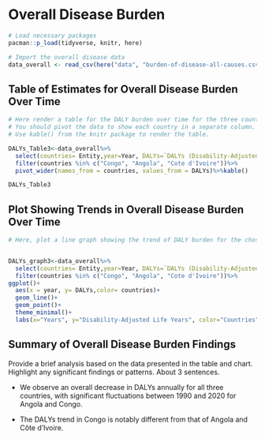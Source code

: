 # Overall Disease Burden

```r
# Load necessary packages
pacman::p_load(tidyverse, knitr, here)

# Import the overall disease data
data_overall <- read_csv(here("data", "burden-of-disease-all-causes.csv"))
```

## Table of Estimates for Overall Disease Burden Over Time

```r
# Here render a table for the DALY burden over time for the three countries 
# You should pivot the data to show each country in a separate column.
# Use kable() from the knitr package to render the table.

DALYs_Table3<-data_overall%>%
  select(countries= Entity,year=Year, DALYs=`DALYs (Disability-Adjusted Life Years) - All causes - Sex: Both - Age: Age-standardized (Rate)`)%>%
  filter(countries %in% c("Congo", "Angola", "Cote d'Ivoire"))%>%
  pivot_wider(names_from = countries, values_from = DALYs)%>%kable()

DALYs_Table3 
```

## Plot Showing Trends in Overall Disease Burden Over Time

```r
# Here, plot a line graph showing the trend of DALY burden for the chosen countries over time. You can use ggplot2 to create this plot. Each country's line should be a different color.


DALYs_graph3<-data_overall%>%
  select(countries= Entity,year=Year, DALYs=`DALYs (Disability-Adjusted Life Years) - All causes - Sex: Both - Age: Age-standardized (Rate)`)%>%
  filter(countries %in% c("Congo", "Angola", "Cote d'Ivoire"))%>%
ggplot()+
  aes(x = year, y= DALYs,color= countries)+
  geom_line()+
  geom_point()+
  theme_minimal()+
  labs(x="Years", y="Disability-Adjusted Life Years", color="Countries")
```

## Summary of Overall Disease Burden Findings

Provide a brief analysis based on the data presented in the table and chart. Highlight any significant findings or patterns. About 3 sentences.


- We observe an overall decrease in DALYs annually for all three countries, with significant fluctuations between 1990 and 2020 for Angola and Congo.


- The DALYs trend in Congo is notably different from that of Angola and Côte d'Ivoire.

